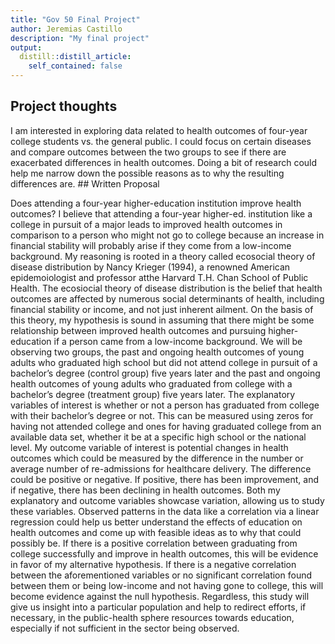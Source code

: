 ```yaml
---
title: "Gov 50 Final Project"
author: Jeremias Castillo
description: "My final project"
output:
  distill::distill_article:
    self_contained: false
---
```




## Project thoughts

I am interested in exploring data related to health outcomes of four-year college students vs. the general public. I could focus on certain diseases and compare outcomes between the two groups to see if there are exacerbated differences in health outcomes. Doing a bit of research could help me narrow down the possible reasons as to why the resulting differences are. 
## Written Proposal  

Does attending a four-year higher-education institution improve health outcomes? I believe that attending a four-year higher-ed. institution like a college in pursuit of a major leads to improved health outcomes in comparison to a person who might not go to college because an increase in financial stability will probably arise if they come from a low-income background. My reasoning is rooted in a theory called ecosocial theory of disease distribution by Nancy Krieger (1994), a renowned American epidemoiologist and professor atthe Harvard T.H. Chan School of Public Health. The ecosiocial theory of disease distribution is the belief that health outcomes are affected by numerous social determinants of health, including financial stability or income, and not just inherent ailment. On the basis of this theory, my hypothesis is sound in assuming that there might be some relationship between improved health outcomes and pursuing higher-education if a person came from a low-income background. We will be observing two groups, the past and ongoing health outcomes of young adults who graduated high school but did not attend college in pursuit of a bachelor's degree (control group) five years later and the past and ongoing health outcomes of young adults who graduated from college with a bachelor's degree (treatment group) five years later. The explanatory variables of interest is whether or not a person has graduated from college with their bachelor's degree or not. This can be measured using zeros for having not attended college and ones for having graduated college from an available data set, whether it be at a specific high school or the national level. My outcome variable of interest is potential changes in health outcomes which could be measured by the difference in the number or average number of re-admissions for healthcare delivery. The difference could be positive or negative. If positive, there has been improvement, and if negative, there has been declining in health outcomes. Both my explanatory and outcome variables showcase variation, allowing us to study these variables. Observed patterns in the data like a correlation via a linear regression could help us better understand the effects of education on health outcomes and come up with feasible ideas as to why that could possibly be. If there is a positive correlation between graduating from college successfully and improve in health outcomes, this will be evidence in favor of my alternative hypothesis. If there is a negative correlation between the aforementioned variables or no significant correlation found between them or being low-income and not having gone to college, this will become evidence against the null hypothesis. Regardless, this study will give us insight into a particular population and help to redirect efforts, if necessary, in the public-health sphere resources towards education, especially if not sufficient in the sector being observed. 